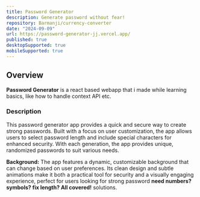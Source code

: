 ```yaml
---
title: Password Generator
description: Generate password without fear!
repository: Barmanji/currency-converter
date: "2024-09-09"
url: https://password-generator-jj.vercel.app/
published: true
desktopSupported: true
mobileSupported: true
---
```


## Overview
**Password Generator** is a react based webapp that i made while learning basics, like how to handle context API etc.


### Description

This password generator app provides a quick and secure way to create strong passwords. Built with a focus on user customization, the app allows users to select password length and include special characters for enhanced security. With each generation, the app provides unique, randomized passwords to suit various needs.

**Background:** The app features a dynamic, customizable background that can change based on user preferences. Its clean design and subtle animations make it both a practical tool for security and a visually engaging experience, perfect for users looking for strong password **need numbers? symbols? fix length? All covered!** solutions.
